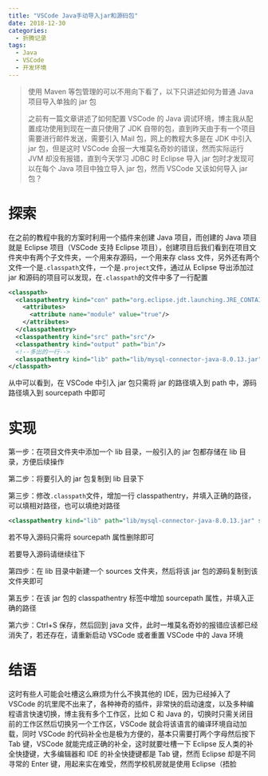 ```yaml
---
title: "VSCode Java手动导入jar和源码包"
date: 2018-12-30
categories:
  - 折腾记录
tags:
  - Java
  - VSCode
  - 开发环境
---
```


> 使用 Maven 等包管理的可以不用向下看了，以下只讲述如何为普通 Java 项目导入单独的 jar 包
>
> 之前有一篇文章讲述了如何配置 VSCode 的 Java 调试环境，博主我从配置成功使用到现在一直只使用了 JDK 自带的包，直到昨天由于有一个项目需要进行邮件发送，需要引入 Mail 包，网上的教程大多是在 JDK 中引入 jar 包，但是这时 VSCode 会报一大堆莫名奇妙的错误，然而实际运行 JVM 却没有报错，直到今天学习 JDBC 时 Eclipse 导入 jar 包时才发现可以在每个 Java 项目中独立导入 jar 包，然而 VSCode 又该如何导入 jar 包？

# 探索

在之前的教程中我的方案时利用一个插件来创建 Java 项目，而创建的 Java 项目就是 Eclipse 项目（VSCode 支持 Eclipse 项目），创建项目后我们看到在项目文件夹中有两个子文件夹，一个用来存源码，一个用来存 class 文件，另外还有两个文件一个是`.classpath`文件，一个是`.project`文件，通过从 Eclipse 导出添加过 jar 和源码的项目可以发现，在`.classpath`的文件中多了一行配置

```xml
<classpath>
  <classpathentry kind="con" path="org.eclipse.jdt.launching.JRE_CONTAINER/org.eclipse.jdt.internal.debug.ui.launcher.StandardVMType/JavaSE-1.8">
    <attributes>
      <attribute name="module" value="true"/>
    </attributes>
  </classpathentry>
  <classpathentry kind="src" path="src"/>
  <classpathentry kind="output" path="bin"/>
  <!--多出的一行-->
  <classpathentry kind="lib" path="lib/mysql-connector-java-8.0.13.jar" sourcepath="lib/sources/mysql-connector-java-8.0.13.zip"/>
</classpath>
```

从中可以看到，在 VSCode 中引入 jar 包只需将 jar 的路径填入到 path 中，源码路径填入到 sourcepath 中即可

# 实现

第一步：在项目文件夹中添加一个 lib 目录，一般引入的 jar 包都存储在 lib 目录，方便后续操作

第二步：将要引入的 jar 包复制到 lib 目录下

第三步：修改`.classpath`文件，增加一行 classpathentry，并填入正确的路径，可以填相对路径，也可以填绝对路径

```xml
<classpathentry kind="lib" path="lib/mysql-connector-java-8.0.13.jar" sourcepath="lib/sources/mysql-connector-java-8.0.13.zip"/>
```

若不导入源码只需将 sourcepath 属性删除即可

若要导入源码请继续往下

第四步：在 lib 目录中新建一个 sources 文件夹，然后将该 jar 包的源码复制到该文件夹即可

第五步：在该 jar 包的 classpathentry 标签中增加 sourcepath 属性，并填入正确的路径

第六步：Ctrl+S 保存，然后回到 java 文件，此时一堆莫名奇妙的报错应该都已经消失了，若还存在，请重新启动 VSCode 或者重置 VSCode 中的 Java 环境

# 结语

这时有些人可能会吐槽这么麻烦为什么不换其他的 IDE，因为已经掉入了 VSCode 的坑里爬不出来了，各种神奇的插件，非常快的启动速度，以及多种编程语言快速切换，博主我有多个工作区，比如 C 和 Java 的，切换时只需关闭目前的工作区然后切换另一个工作区，VSCode 就会将该语言的编译环境自动加载，同时 VSCode 的代码补全也是极为方便的，基本只需要打两个字母然后按下 Tab 键，VSCode 就能完成正确的补全，这时就要吐槽一下 Eclipse 反人类的补全快捷键，大多编辑器和 IDE 的补全快捷键都是 Tab 键，然而 Eclipse 却是不同寻常的 Enter 键，用起来实在难受，然而学校机房就是使用 Eclipse（捂脸
